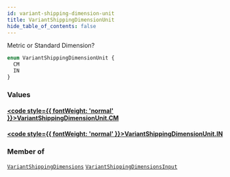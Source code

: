 ```yaml
---
id: variant-shipping-dimension-unit
title: VariantShippingDimensionUnit
hide_table_of_contents: false
---
```








Metric or Standard Dimension?

```graphql
enum VariantShippingDimensionUnit {
  CM
  IN
}
```


### Values

#### [<code style={{ fontWeight: 'normal' }}>VariantShippingDimensionUnit.<b>CM</b></code>](#) 
> 
> 

#### [<code style={{ fontWeight: 'normal' }}>VariantShippingDimensionUnit.<b>IN</b></code>](#) 
> 
> 



### Member of

[`VariantShippingDimensions`](/demand/api/graphql-admin/reference/objects/variant-shipping-dimensions)  <Badge class="secondary" text="object"/><Bullet />[`VariantShippingDimensionsInput`](/demand/api/graphql-admin/reference/inputs/variant-shipping-dimensions-input)  <Badge class="secondary" text="input"/>



